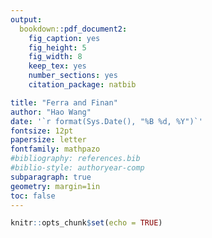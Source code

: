 ---
output: 
  bookdown::pdf_document2:
    fig_caption: yes
    fig_height: 5
    fig_width: 8
    keep_tex: yes
    number_sections: yes
    citation_package: natbib

title: "Ferra and Finan"
author: "Hao Wang"
date: '`r format(Sys.Date(), "%B %d, %Y")`'
fontsize: 12pt
papersize: letter
fontfamily: mathpazo
#bibliography: references.bib
#biblio-style: authoryear-comp
subparagraph: true
geometry: margin=1in
toc: false
---

```{r setup, include=FALSE}
knitr::opts_chunk$set(echo = TRUE)
```

<!--\begin{abstract}
 A brief summary of our ideas
\end{abstract} -->



